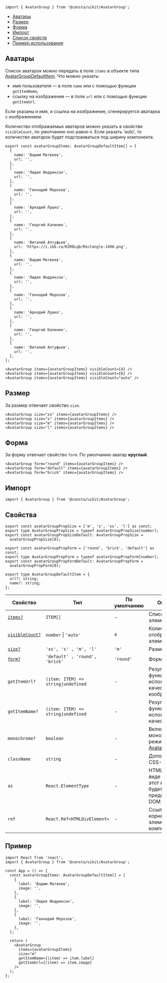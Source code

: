 

```tsx
import { AvatarGroup } from '@consta/uikit/AvatarGroup';
```

<MdxMenu>

- [Аватары](#аватары)
- [Размер](#размер)
- [Форма](#форма)
- [Импорт](#импорт)
- [Список свойств](#свойства)
- [Пример использования](#пример)

</MdxMenu>

## Аватары

Список аватарок можно передать в поле `items` в объекте типа [AvatarGroupDefaultItem](#свойства). Что можно указать:

- имя пользователя — в поле `name` или с помощью функции `getItemName`,
- ссылку на изображение — в поле `url` или с помощью функции `getItemUrl`.

Если указаны и имя, и ссылка на изображение, сгенерируется аватарка с изображением.

Количество отображаемых аватаров можно указать в свойстве `visibleCount`,
по умолчанию оно равно `4`.
Если указать 'auto', то количество аватарок будет подстраиваться под ширину компонента.

```tsx
export const avatarGroupItems: AvatarGroupDefaultItem[] = [
  {
    name: 'Вадим Матвеев',
    url: '',
  },
  {
    name: 'Лидия Индриксон',
    url: '',
  },
  {
    name: 'Геннадий Морозов',
    url: '',
  },
  {
    name: 'Аркадий Лушко',
    url: '',
  },
  {
    name: 'Георгий Калинин',
    url: '',
  },
  {
    name: 'Виталий Алтуфьев',
    url: 'https://i.ibb.co/K2R8Lqb/Rectangle-1496.png',
  },
  {
    name: 'Вадим Матвеев',
    url: '',
  },
  {
    name: 'Лидия Индриксон',
    url: '',
  },
  {
    name: 'Геннадий Морозов',
    url: '',
  },
  {
    name: 'Аркадий Лушко',
    url: '',
  },
  {
    name: 'Георгий Калинин',
    url: '',
  },
  {
    name: 'Виталий Алтуфьев',
    url: '',
  },
];

<AvatarGroup items={avatarGroupItems} visibleCount={4} />
<AvatarGroup items={avatarGroupItems} visibleCount={6} />
<AvatarGroup items={avatarGroupItems} visibleCount="auto" />
```

<AvatarGroupExampleCount />

## Размер

За размер отвечает свойство `size`.

```tsx
<AvatarGroup size="xs" items={avatarGroupItems} />
<AvatarGroup size="s" items={avatarGroupItems} />
<AvatarGroup size="m" items={avatarGroupItems} />
<AvatarGroup size="l" items={avatarGroupItems} />
```

<AvatarGroupExampleSize />

## Форма

За форму отвечает свойство `form`. По умолчанию аватар **круглый**.

```tsx
<AvatarGroup form="round" items={avatarGroupItems} />
<AvatarGroup form="default" items={avatarGroupItems} />
<AvatarGroup form="brick" items={avatarGroupItems} />
```

<AvatarGroupExampleForm />

## Импорт

```tsx
import { AvatarGroup } from '@consta/uikit/AvatarGroup';
```

## Свойства

```tsx
export const avatarGroupPropSize = ['m', 's', 'xs', 'l'] as const;
export type AvatarGroupPropSize = typeof avatarGroupPropSize[number];
export const avatarGroupPropSizeDefault: AvatarGroupPropSize =
  avatarGroupPropSize[0];

export const avatarGroupPropForm = ['round', 'brick', 'default'] as const;
export type AvatarGroupPropForm = typeof avatarGroupPropForm[number];
export const avatarGroupPropFormDefault: AvatarGroupPropForm =
  avatarGroupPropForm[0];

export type AvatarGroupDefaultItem = {
  url?: string;
  name?: string;
};
```

| Свойство                    | Тип                                                    | По умолчанию | Описание                                                                                                                                |
| --------------------------- | ------------------------------------------------------ | ------------ | --------------------------------------------------------------------------------------------------------------------------------------- |
| [`items?`](#аватары)        | `ITEM[]`                                               | -            | Список элементов                                                                                                                        |
| [`visibleCount?`](#аватары) | `number` &#124; `'auto'`                               | `4`          | Количество отображаемых элементов                                                                                                       |
| [`size?`](#размер)          | `'xs', 's' , 'm', 'l'`                                 | `'m'`        | Размер аватара                                                                                                                          |
| [`form?`](#форма)           | `'default' , 'round', 'brick'`                         | `'round'`    | Форма аватара                                                                                                                           |
| `getItemUrl?`               | `(item: ITEM) => string`<code>&#124;</code>`undefined` | -            | Результат функции используется в качестве изображения                                                                                   |
| `getItemName?`              | `(item: ITEM) => string`<code>&#124;</code>`undefined` | -            | Результат функции используется в качестве имени                                                                                         |
| `monochrome?`               | `boolean`                                              | -            | Включает монохромный режим ([см. Avatar](##LIBS.LIB.STAND.TAB/lib:uikit/stand:components-avatar-stable/tab:dev/hash:монохромный-режим)) |
| `className`                 | `string`                                               | -            | Дополнительный CSS-класс                                                                                                                |
| `as`                        | `React.ElementType`                                    | -            | HTML-тег, в виде которого этот компонент будет представлен в DOM                                                                        |
| `ref`                       | `React.Ref<HTMLDivElement>`                            | -            | Ссылка на корневой DOM-элемент этого компонента                                                                                         |

## Пример

```tsx
import React from 'react';
import { AvatarGroup } from '@consta/uikit/AvatarGroup';

const App = () => {
  const avatarGroupItems: AvatarGroupDefaultItem[] = [
    {
      label: 'Вадим Матвеев',
      image: '',
    },
    {
      label: 'Лидия Индриксон',
      image: '',
    },
    {
      label: 'Геннадий Морозов',
      image: '',
    },
  ];

  return (
    <AvatarGroup
      items={avatarGroupItems}
      size="m"
      getItemName={(item) => item.label}
      getItemUrl={(item) => item.image}
    />
  );
};
```
